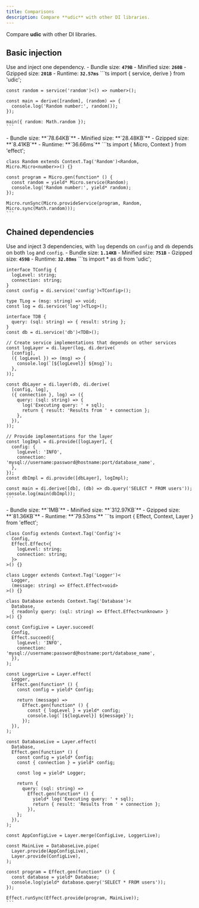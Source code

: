 ```yaml
---
title: Comparisons
description: Compare **udic** with other DI libraries.
---
```



Compare **udic** with other DI libraries.

## Basic injection
Use and inject one dependency.
<Tabs syncKey='libComparison0'>
  <TabItem label='udic'>
    - Bundle size: **`479B`**
    - Minified size: **`260B`**
    - Gzipped size: **`201B`**
    - Runtime: **`32.57ms`**
    ```ts
    import { service, derive } from 'udic';
    
    const random = service('random')<() => number>();
    
    const main = derive([random], (random) => {
      console.log('Random number:', random());
    });
    
    main({ random: Math.random });
    ```
  </TabItem>
  <TabItem label='effect'>
    - Bundle size: **`78.64KB`**
    - Minified size: **`28.48KB`**
    - Gzipped size: **`8.41KB`**
    - Runtime: **`36.66ms`**
    ```ts
    import { Micro, Context } from 'effect';
    
    class Random extends Context.Tag('Random')<Random, Micro.Micro<number>>() {}
    
    const program = Micro.gen(function* () {
      const random = yield* Micro.service(Random);
      console.log('Random number:', yield* random);
    });
    
    Micro.runSync(Micro.provideService(program, Random, Micro.sync(Math.random)));
    ```
  </TabItem>
</Tabs>


## Chained dependencies
Use and inject 3 dependencies, with `log` depends on `config` and `db` depends on both `log` and `config`.
<Tabs syncKey='libComparison1'>
  <TabItem label='udic'>
    - Bundle size: **`1.14KB`**
    - Minified size: **`751B`**
    - Gzipped size: **`459B`**
    - Runtime: **`32.88ms`**
    ```ts
    import * as di from 'udic';
    
    interface TConfig {
      logLevel: string;
      connection: string;
    }
    const config = di.service('config')<TConfig>();
    
    type TLog = (msg: string) => void;
    const log = di.service('log')<TLog>();
    
    interface TDB {
      query: (sql: string) => { result: string };
    }
    const db = di.service('db')<TDB>();
    
    // Create service implementations that depends on other services
    const logLayer = di.layer(log, di.derive(
      [config],
      ({ logLevel }) => (msg) => {
        console.log(`[${logLevel}] ${msg}`);
      },
    ));
    
    const dbLayer = di.layer(db, di.derive(
      [config, log],
      ({ connection }, log) => ({
        query: (sql: string) => {
          log('Executing query: ' + sql);
          return { result: 'Results from ' + connection };
        },
      }),
    ));
    
    // Provide implementations for the layer
    const logImpl = di.provide([logLayer], {
      config: {
        logLevel: 'INFO',
        connection: 'mysql://username:password@hostname:port/database_name',
      },
    });
    const dbImpl = di.provide([dbLayer], logImpl);
    
    const main = di.derive([db], (db) => db.query('SELECT * FROM users'));
    console.log(main(dbImpl));
    ```
  </TabItem>
  <TabItem label='effect'>
    - Bundle size: **`1MB`**
    - Minified size: **`312.97KB`**
    - Gzipped size: **`81.36KB`**
    - Runtime: **`79.53ms`**
    ```ts
    import { Effect, Context, Layer } from 'effect';
    
    class Config extends Context.Tag('Config')<
      Config,
      Effect.Effect<{
        logLevel: string;
        connection: string;
      }>
    >() {}
    
    class Logger extends Context.Tag('Logger')<
      Logger,
      (message: string) => Effect.Effect<void>
    >() {}
    
    class Database extends Context.Tag('Database')<
      Database,
      { readonly query: (sql: string) => Effect.Effect<unknown> }
    >() {}
    
    const ConfigLive = Layer.succeed(
      Config,
      Effect.succeed({
        logLevel: 'INFO',
        connection: 'mysql://username:password@hostname:port/database_name',
      }),
    );
    
    const LoggerLive = Layer.effect(
      Logger,
      Effect.gen(function* () {
        const config = yield* Config;
    
        return (message) =>
          Effect.gen(function* () {
            const { logLevel } = yield* config;
            console.log(`[${logLevel}] ${message}`);
          });
      }),
    );
    
    const DatabaseLive = Layer.effect(
      Database,
      Effect.gen(function* () {
        const config = yield* Config;
        const { connection } = yield* config;
    
        const log = yield* Logger;
    
        return {
          query: (sql: string) =>
            Effect.gen(function* () {
              yield* log('Executing query: ' + sql);
              return { result: 'Results from ' + connection };
            }),
        };
      }),
    );
    
    const AppConfigLive = Layer.merge(ConfigLive, LoggerLive);
    
    const MainLive = DatabaseLive.pipe(
      Layer.provide(AppConfigLive),
      Layer.provide(ConfigLive),
    );
    
    const program = Effect.gen(function* () {
      const database = yield* Database;
      console.log(yield* database.query('SELECT * FROM users'));
    });
    
    Effect.runSync(Effect.provide(program, MainLive));
    ```
  </TabItem>
</Tabs>

